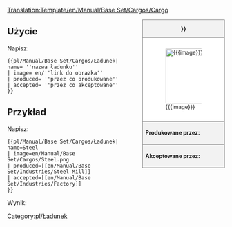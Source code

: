 <noinclude>[[Translation:Template/en/Manual/Base Set/Cargos/Cargo]]</noinclude><noinclude></noinclude><!--
--><div style="float:right; width:15em; font-size:90%; border:1px solid gray; background-color:#f2f2f2; margin-left:1em; margin-bottom:1em">
<div style="text-align:center; border-bottom:1px solid gray"><strong>{{{name|{{PAGENAME}}}}}</strong></div>
<div style="padding:1em; background-color:white">[[File:{{{image}}}|128px|center]]</div>
<div style="border-top:1px solid gray; padding:0.5em"><strong>Produkowane przez:</strong> {{{produced}}}</div>
<div style="border-top:1px solid gray; padding:0.5em"><strong>Akceptowane przez:</strong> {{{accepted}}}</div>
</div><noinclude>

{{en/-}}
==Użycie==
Napisz:
<pre>{{pl/Manual/Base Set/Cargos/Ładunek| name= ''nazwa ładunku''
| image= en/''link do obrazka''
| produced= ''przez co produkowane''
| accepted= ''przez co akceptowane''
}}</pre>

==Przykład==
Napisz:
<pre>{{pl/Manual/Base Set/Cargos/Ładunek| name=Steel
| image=en/Manual/Base Set/Cargos/Steel.png
| produced=[[en/Manual/Base Set/Industries/Steel Mill]]
| accepted=[[en/Manual/Base Set/Industries/Factory]]
}}</pre>
Wynik:
{{pl/Manual/Base Set/Cargos/Ładunek| name=Steel
| image=en/Manual/Base Set/Cargos/Steel.png
| produced=[[en/Manual/Base Set/Industries/Steel Mill]]
| accepted=[[en/Manual/Base Set/Industries/Factory]]
}}
</noinclude><includeonly>[[Category:pl/Ładunek]]</includeonly>